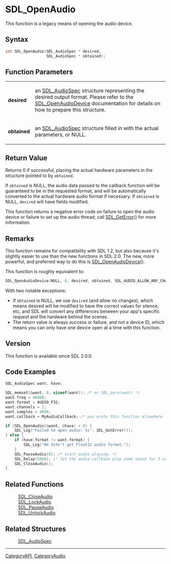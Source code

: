 = SDL_OpenAudio =

This function is a legacy means of opening the audio device.

== Syntax ==

<syntaxhighlight lang='c'>
int SDL_OpenAudio(SDL_AudioSpec * desired,
                  SDL_AudioSpec * obtained);
</syntaxhighlight>

== Function Parameters ==

{|
|'''desired'''
|an [[SDL_AudioSpec]] structure representing the desired output format. Please refer to the [[SDL_OpenAudioDevice]] documentation for details on how to prepare this structure.
|-
|'''obtained'''
|an [[SDL_AudioSpec]] structure filled in with the actual parameters, or NULL.
|}

== Return Value ==

Returns 0 if successful, placing the actual hardware parameters in the
structure pointed to by <code>obtained</code>.

If <code>obtained</code> is NULL, the audio data passed to the callback
function will be guaranteed to be in the requested format, and will be
automatically converted to the actual hardware audio format if necessary.
If <code>obtained</code> is NULL, <code>desired</code> will have fields
modified.

This function returns a negative error code on failure to open the audio
device or failure to set up the audio thread; call [[SDL_GetError]]() for
more information.

== Remarks ==

This function remains for compatibility with SDL 1.2, but also because it's
slightly easier to use than the new functions in SDL 2.0. The new, more
powerful, and preferred way to do this is [[SDL_OpenAudioDevice]]().

This function is roughly equivalent to:

<syntaxhighlight lang='c'>
SDL_OpenAudioDevice(NULL, 0, desired, obtained, SDL_AUDIO_ALLOW_ANY_CHANGE);
</syntaxhighlight>

With two notable exceptions:

* If <code>obtained</code> is NULL, we use <code>desired</code> (and allow no changes), which means desired will be modified to have the correct values for silence, etc, and SDL will convert any differences between your app's specific request and the hardware behind the scenes.
* The return value is always success or failure, and not a device ID, which means you can only have one device open at a time with this function.

== Version ==

This function is available since SDL 2.0.0.

== Code Examples ==

<syntaxhighlight lang='c++'>
SDL_AudioSpec want, have;

SDL_memset(&want, 0, sizeof(want)); /* or SDL_zero(want) */
want.freq = 48000;
want.format = AUDIO_F32;
want.channels = 2;
want.samples = 4096;
want.callback = MyAudioCallback; /* you wrote this function elsewhere -- see SDL_AudioSpec for details */

if (SDL_OpenAudio(&want, &have) < 0) {
    SDL_Log("Failed to open audio: %s", SDL_GetError());
} else {
    if (have.format != want.format) {
        SDL_Log("We didn't get Float32 audio format.");
    }
    SDL_PauseAudio(0); /* start audio playing. */
    SDL_Delay(5000); /* let the audio callback play some sound for 5 seconds. */
    SDL_CloseAudio();
}
</syntaxhighlight>

== Related Functions ==

:[[SDL_CloseAudio]]
:[[SDL_LockAudio]]
:[[SDL_PauseAudio]]
:[[SDL_UnlockAudio]]


== Related Structures ==

:[[SDL_AudioSpec]]

----
[[CategoryAPI]], [[CategoryAudio]]


